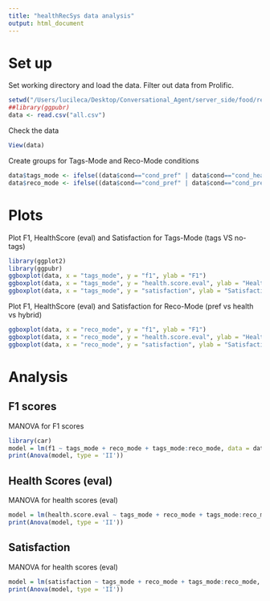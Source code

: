 ```yaml
---
title: "healthRecSys data analysis"
output: html_document
---
```


# Set up

Set working directory and load the data. Filter out data from Prolific.
```r
setwd("/Users/lucileca/Desktop/Conversational_Agent/server_side/food/resources/data_collection/healthRecSys")
##library(ggpubr)
data <- read.csv("all.csv")
```

Check the data
```r
View(data)
```

Create groups for Tags-Mode and Reco-Mode conditions
```r
data$tags_mode <- ifelse((data$cond=="cond_pref" | data$cond=="cond_health" | data$cond=="cond_hybrid"), 'no-tags', 'tags')
data$reco_mode <- ifelse((data$cond=="cond_pref" | data$cond=="cond_pref_with_tags"), 'pref', ifelse((data$cond=="cond_health" | data$cond=="cond_health_with_tags"), 'heath', 'hybrid'))
```

# Plots

Plot F1, HealthScore (eval) and Satisfaction for Tags-Mode (tags VS no-tags)
```r
library(ggplot2)
library(ggpubr)
ggboxplot(data, x = "tags_mode", y = "f1", ylab = "F1")
ggboxplot(data, x = "tags_mode", y = "health.score.eval", ylab = "HealthScore (eval)")
ggboxplot(data, x = "tags_mode", y = "satisfaction", ylab = "Satisfaction")
```

Plot F1, HealthScore (eval) and Satisfaction for Reco-Mode (pref vs health vs hybrid)
```r
ggboxplot(data, x = "reco_mode", y = "f1", ylab = "F1")
ggboxplot(data, x = "reco_mode", y = "health.score.eval", ylab = "HealthScore (eval)")
ggboxplot(data, x = "reco_mode", y = "satisfaction", ylab = "Satisfaction")
```

# Analysis

## F1 scores

MANOVA for F1 scores
```r
library(car)
model = lm(f1 ~ tags_mode + reco_mode + tags_mode:reco_mode, data = data)
print(Anova(model, type = 'II'))
```


## Health Scores (eval)

MANOVA for health scores (eval)
```r
model = lm(health.score.eval ~ tags_mode + reco_mode + tags_mode:reco_mode, data = data)
print(Anova(model, type = 'II'))
```

## Satisfaction

MANOVA for health scores (eval)
```r
model = lm(satisfaction ~ tags_mode + reco_mode + tags_mode:reco_mode, data = data)
print(Anova(model, type = 'II'))
```